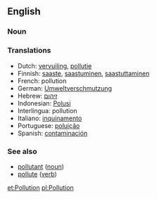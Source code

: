 ==English==
===Noun===
{{stub}}

===Translations===
*Dutch: [[vervuiling]], [[pollutie]]
*Finnish: [[saaste]], [[saastuminen]], [[saastuttaminen]]
*French: pollution
*German: [[Umweltverschmutzung]]
*Hebrew: [[זיהום]]
*Indonesian: [[Polusi]]
*Interlingua: pollution
*Italiano: [[inquinamento]]
*Portuguese: [[poluição]]
*Spanish: [[contaminación]]

===See also===
* [[pollutant]] ([[noun]])
* [[pollute]] ([[verb]])

[[et:Pollution]]
[[pl:Pollution]]